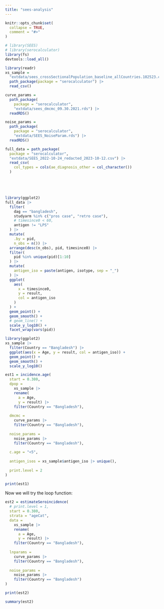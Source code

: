 ```yaml
---
title: "sees-analysis"
---
```


```r
knitr::opts_chunk$set(
  collapse = TRUE,
  comment = "#>"
)
```

```r
# library(SEES)
# library(serocalculator)
library(fs)
devtools::load_all()
```

```r

library(readr)
xs_sample = 
  "extdata/sees_crossSectionalPopulation_baseline_allCountries.102523.csv" |> 
  path_package(package = "serocalculator") |> 
  read_csv()

curve_params = 
  path_package(
    package = "serocalculator",
    "extdata/sees_dmcmc_09.30.2021.rds") |> 
  readRDS()

noise_params = 
  path_package(
    package = "serocalculator",
    "extdata/SEES_NoiseParam.rds") |> 
  readRDS()

full_data = path_package(
  package = "serocalculator",
  "extdata/SEES_2022-10-24_redacted_2023-10-12.csv") |> 
  read_csv(
    col_types = cols(ae_diagnosis_other = col_character())
  )






```

```r
library(ggplot2)
full_data |> 
  filter(
    dag == "bangladesh",
    studyarm %in% c("pros case", "retro case"),
    # timesince0 < 60,
    antigen != "LPS"
  ) |>
  mutate(
    .by = pid,
    n_obs = n()) |> 
  arrange(desc(n_obs), pid, timesince0) |> 
  filter(
    pid %in% unique(pid)[1:10]
  ) |> 
  mutate(
    antigen_iso = paste(antigen, isotype, sep = "_")
  ) |> 
  ggplot(
    aes(
      x = timesince0,
      y = result,
      col = antigen_iso
    )
  ) +
  geom_point() + 
  geom_smooth() +
  # geom_line() +
  scale_y_log10() +
  facet_wrap(vars(pid))
```


```r
library(ggplot2)
xs_sample |>
  filter(Country == "Bangladesh") |> 
  ggplot(aes(x = Age, y = result, col = antigen_iso)) +
  geom_point() + 
  geom_smooth() + 
  scale_y_log10()
```


```r
est1 = incidence.age(
  start = 0.380,
  dpop = 
    xs_sample |> 
    rename(
      a = Age,
      y = result) |> 
    filter(Country == "Bangladesh"),
  
  dmcmc = 
    curve_params |> 
    filter(Country == "Bangladesh"),
  
  noise_params = 
    noise_params |> 
    filter(Country == "Bangladesh"),
  
  c.age = "<5",
  
  antigen_isos = xs_sample$antigen_iso |> unique(),
  
  print.level = 2
)

print(est1)


```

Now we will try the loop function:

```r

est2 = estimateSeroincidence(
  # print.level = 1,
  start = 0.380,
  strata = "ageCat",
  data = 
    xs_sample |> 
    rename(
      a = Age,
      y = result) |> 
    filter(Country == "Bangladesh"),
  
  lnparams = 
    curve_params |> 
    filter(Country == "Bangladesh"),
  
  noise_params = 
    noise_params |> 
    filter(Country == "Bangladesh")
)

```

```r
print(est2)

```

```r
summary(est2)
```

